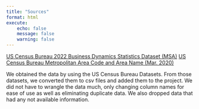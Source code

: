 ```yaml
---
title: "Sources"
format: html
execute:
    echo: false
    message: false
    warning: false
---
```


[US Census Bureau 2022 Business Dynamics Statistics Dataset (MSA)](https://www.census.gov/data/datasets/time-series/econ/bds/bds-datasets.html)
[US Census Bureau Metropolitan Area Code and Area Name (Mar. 2020)](https://www.census.gov/geographies/reference-files/time-series/demo/metro-micro/historical-delineation-files.html)

We obtained the data by using the US Census Bureau Datasets. From those datasets, we converted them to csv files and added them to the project. We did not have to wrangle the data much, only changing column names for ease of use as well as eliminating duplicate data. We also dropped data that had any not available information.